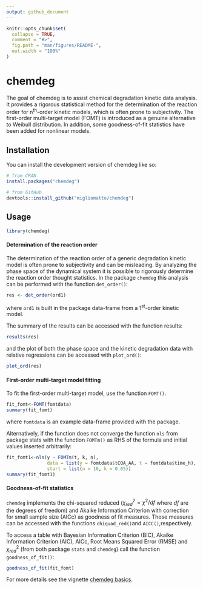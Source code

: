 ```yaml
---
output: github_document
---
```


<!-- README.md is generated from README.Rmd. Please edit that file -->

```r
knitr::opts_chunk$set(
  collapse = TRUE,
  comment = "#>",
  fig.path = "man/figures/README-",
  out.width = "100%"
)
```

# chemdeg

<!-- badges: start -->
<!-- badges: end -->

The goal of chemdeg is to assist chemical degradation kinetic data analysis. It provides a rigorous statistical method for the determination of the reaction order for n^th^-order kinetic models, which is often prone to subjectivity.
The first-order multi-target model (FOMT) is introduced as a genuine alternative to Weibull distribution.
In addition, some goodness-of-fit statistics have been added for nonlinear models. 

## Installation

You can install the development version of chemdeg like so:

``` r
# from CRAN
install.packages("chemdeg")

# from GitHub
devtools::install_github("migliomatte/chemdeg")
```

## Usage

```r
library(chemdeg)
```

#### Determination of the reaction order
The determination of the reaction order of a generic degradation kinetic model is often prone to subjectivity and can be misleading. By analyzing the phase space of the dynamical system it is possible to rigorously determine the reaction order thought statistics. In the package `chemdeg` this analysis can be performed with the function `det_order()`:

```r
res <- det_order(ord1)
```

where `ord1` is built in the package data-frame from a 1^st^-order kinetic model. 

The summary of the results can be accessed with the function results:
```r
results(res)
```

and the plot of both the phase space and the kinetic degradation data with relative regressions can be accessed with `plot_ord()`:
```r
plot_ord(res)
```
#### First-order multi-target model fitting
To fit the first-order multi-target model, use the function `FOMT()`. 
```r
fit_fomt<-FOMT(fomtdata)
summary(fit_fomt)
```
where `fomtdata` is an example data-frame provided with the package.

Alternatively, if the function does not converge the function `nls` from package stats with the function `FOMTm()` as RHS of the formula and initial values inserted arbitrarily:
```r
fit_fomt1<-nls(y ~ FOMTm(t, k, n),
               data = list(y = fomtdata$tCQA_AA, t = fomtdata$time_h),
               start = list(n = 10, k = 0.05))
summary(fit_fomt1)

```

#### Goodness-of-fit statistics
`chemdeg` implements the chi-squared reduced ($\chi^2_{red}=\chi^2/df$ where $df$ are the degrees of freedom) and Akaike Information Criterion with correction for small sample size (AICc) as goodness of fit measures. Those measures can be accessed with the functions `chiquad_red()`and `AICC()`,respectively.

To access a table with Bayesian Information Criterion (BIC), Akaike Information Criterion (AIC), AICc, Root Means Squared Error (RMSE) and $\chi^2_{red}$ (from both package `stats` and `chemdeg`) call the function  `goodness_of_fit()`:
```r
goodness_of_fit(fit_fomt)
```

For more details see the vignette [chemdeg basics](articles/chemdeg_basics.html).
